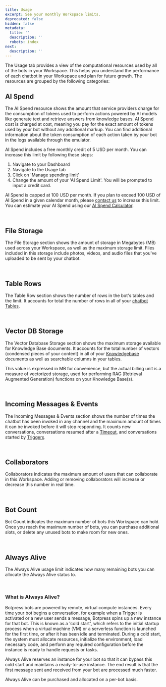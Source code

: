 ```yaml
---
title: Usage
excerpt: See your monthly Workspace limits.
deprecated: false
hidden: false
metadata:
  title: ''
  description: ''
  robots: index
next:
  description: ''
---
```

The Usage tab provides a view of the computational resources used by all of the bots in your Workspace. This helps you understand the performance of each chatbot in your Workspace and plan for future growth. The resources are grouped by the following categories:

## AI Spend

The AI Spend resource shows the amount that service providers charge for the consumption of tokens used to perform actions powered by AI models like generate text and retrieve answers from knowledge bases. AI Spend cost is charged at cost, meaning you pay for the exact amount of tokens used by your bot without any additional markup. You can find additional information about the token consumption of each action taken by your bot in the logs available through the emulator.

AI Spend includes a free monthly credit of 5 USD per month. You can increase this limit by following these steps:

1. Navigate to your Dashboard
2. Navigate to the Usage tab
3. Click on 'Manage spending limit'
4. Change the amount of your 'AI Spend Limit'. You will be prompted to input a credit card.

AI Spend is capped at 100 USD per month. If you plan to exceed 100 USD of AI Spend in a given calendar month, please [contact us](https://botpress.com/contact-us) to increase this limit. You can estimate your AI Spend using our [AI Spend Calculator](https://botpress.com/ai-spend-calculator).

<br />

## File Storage

The File Storage section shows the amount of storage in Megabytes (MB) used across your Workspace, as well as the maximum storage limit. Files included in this storage include photos, videos, and audio files that you've uploaded to be sent by your chatbot.

<br />

## Table Rows

The Table Row section shows the number of rows in the bot's tables and the limit. It accounts for total the number of rows in all of your [chatbot Tables](https://botpress.com/docs/cloud/studio/tables).

<br />

## Vector DB Storage

The Vector Database Storage section shows the maximum storage available for Knowledge Base documents. It accounts for the total number of vectors (condensed pieces of your content) in all of your [Knowledgebase](https://botpress.com/docs/cloud/studio/knowledge-base) documents as well as searchable columns in your tables.

This value is expressed in MB for convenience, but the actual billing unit is a measure of vectorized storage, used for performing RAG (Retrieval Augmented Generation) functions on your Knowledge Base(s).

<br />

## Incoming Messages & Events

The Incoming Messages & Events section shows the number of times the chatbot has been invoked in any channel and the maximum amount of times it can be invoked before it will stop responding. It counts new conversations, conversations resumed after a [Timeout](https://botpress.com/docs/cloud/studio/chatbot-settings/#inactivity-timeout-minutes), and conversations started by [Triggers](https://botpress.com/docs/cloud/toolbox/events-triggers).

<br />

## Collaborators

Collaborators indicates the maximum amount of users that can collaborate in this Workspace. Adding or removing collaborators will increase or decrease this number in real time.

<br />

## Bot Count

Bot Count indicates the maximum number of bots this Workspace can hold. Once you reach the maximum number of bots, you can purchase additional slots, or delete any unused bots to make room for new ones.

<br />

## Always Alive

The Always Alive usage limit indicates how many remaining bots you can allocate the Always Alive status to.

<br />

### What is Always Alive?

Botpress bots are powered by remote, virtual compute instances. Every time your bot begins a conversation, for example when a Trigger is activated or a new user sends a message, Botpress spins up a new instance for that bot. This is known as a 'cold start', which refers to the initial startup process when a virtual machine (VM) or a serverless function is launched for the first time, or after it has been idle and terminated. During a cold start, the system must allocate resources, initialize the environment, load necessary code, and perform any required configuration before the instance is ready to handle requests or tasks.

Always Alive reserves an instance for your bot so that it can bypass this cold start and maintains a ready-to-use instance. The end result is that the first message sent and received from your bot are processed much faster.

Always Alive can be purchased and allocated on a per-bot basis.